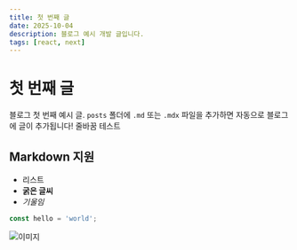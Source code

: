 ```yaml
---
title: 첫 번째 글
date: 2025-10-04
description: 블로그 예시 개발 글입니다.
tags: [react, next]
---
```


# 첫 번째 글

블로그 첫 번째 예시 글. `posts` 폴더에 `.md` 또는 `.mdx` 파일을 추가하면 자동으로 블로그에 글이 추가됩니다! 
줄바꿈 테스트

## Markdown 지원

- 리스트
- **굵은 글씨**
- _기울임_

```javascript
const hello = 'world';
```

![이미지](/posts/first-post/raccoon.jpeg)
